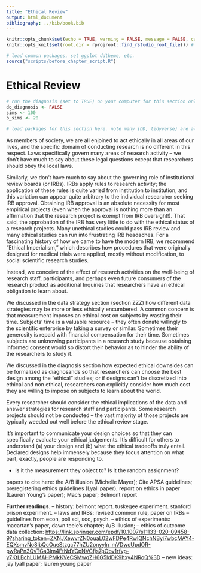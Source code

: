 ```yaml
---
title: "Ethical Review"
output: html_document
bibliography: ../bib/book.bib 
---
```


<!-- note do_bookdown is set in index.rmd, so we know if you're running just this .Rmd or compiling the book-->
```r
knitr::opts_chunk$set(echo = TRUE, warning = FALSE, message = FALSE, cache = FALSE)
knitr::opts_knit$set(root.dir = rprojroot::find_rstudio_root_file()) # files are all relative to RStudio project home
```

```r
# load common packages, set ggplot ddtheme, etc.
source("scripts/before_chapter_script.R")
```

<!-- start post here, do not edit above -->

# Ethical Review

<!-- make sure to rename the section title below -->

```r
# run the diagnosis (set to TRUE) on your computer for this section only before pushing to Github. no diagnosis will ever take place on github.
do_diagnosis <- FALSE
sims <- 100
b_sims <- 20
```

```r
# load packages for this section here. note many (DD, tidyverse) are already available, see scripts/package-list.R
```

As members of society, we are all enjoined to act ethically in all areas of our lives, and the specific domain of conducting research is no different in this respect. Laws specifically govern many areas of research activity -- we don't have much to say about these legal questions except that researchers should obey the local laws. 

Similarly, we don't have much to say about the governing role of institutional review boards (or IRBs). IRBs apply rules to research activity; the application of these rules is quite varied from institution to institution, and this variation can appear quite arbitrary to the individual researcher seeking IRB approval. Obtaining IRB approval is an absolute necessity for most empirical projects (even when the approval is nothing more than an affirmation that the research project is exempt from IRB oversight!). That said, the approbation of the IRB has very little to do with the ethical status of a research projects. Many unethical studies could pass IRB review and many ethical studies can run into frustrating IRB headaches. For a fascinating history of how we came to have the modern IRB, we recommend "Ethical Imperialism," which describes how procedures that were originally designed for medical trials were applied, mostly without modification, to social scientific research studies.

Instead, we conceive of the effect of research activities on the well-being of research staff, participants, and perhaps even future consumers of the research product as additional Inquiries that researchers have an ethical obligation to learn about. 

We discussed in the data strategy section (section ZZZ) how different data strategies may be more or less ethically encumbered. A common concern is that measurement imposes an ethical cost on subjects by wasting their time. Subjects' time is a valuable resource -- they often donate willingly to the scientific enterprise by taking a survey or similar. Sometimes their generosity is repaid with financial compensation for their time. Sometimes subjects are unknowing participants in a research study because obtaining informed consent would so distort their behavior as to hinder the ability of the researchers to study it.

We discussed in the diagnosis section how expected ethical downsides can be formalized as diagnosands so that researchers can choose the best design among the "ethical" studies; or if designs can't be discretized into ethical and non ethical, researchers can explicitly consider how much cost they are willing to impose on subjects to learn about the world.

Every researcher should consider the ethical implications of the data and answer strategies for research staff and participants. Some research projects should not be conducted -- the vast majority of those projects are typically weeded out well before the ethical review stage.

It's important to communicate your design choices so that they can specifically evaluate your ethical judgements. It's difficult for others to understand (a) your design and (b) what the ethical tradeoffs truly entail. Declared designs help immensely because they focus attention on what part, exactly, people are responding to.

- Is it the measurement they object to? Is it the random assignment? 



papers to cite here: the A/B illusion (Michelle Mayer); Cite APSA guidelines; preregistering ethics guidelines (Lyall paper); report on ethics in paper (Lauren Young's paper); Mac's paper; Belmont report

**Further readings**. 
-- history: belmont report. tuskegee experiment. stanford prison experiment. 
-- laws and IRBs: revised common rule, paper on IRBs
-- guidelines from econ, poli sci, soc, psych.
-- ethics of experiments: macartan's paper, dawn teele's chapter; A/B illusion; 
-- ethics of outcome data collection: [https://link.springer.com/epdf/10.1007/s11133-020-09458-9?sharing_token=ZXNJXewvrZN0ouaL02wFDPe4RwlQNchNByi7wbcMAY4-EQXsmvNo8IbQcOueStzgc77hZU2onyyln_mVDwcUpdOR-pwRaPn3QvTGa3Im4FtNdYCpNVCfjs7pObv1rfyp-y7KtLBchLUMAHPMkKVeCSMwqZH6G5ldDK9hxy4NRoQ%3D](selection effects in archival research)
-- new ideas: jay lyall paper; lauren young paper

